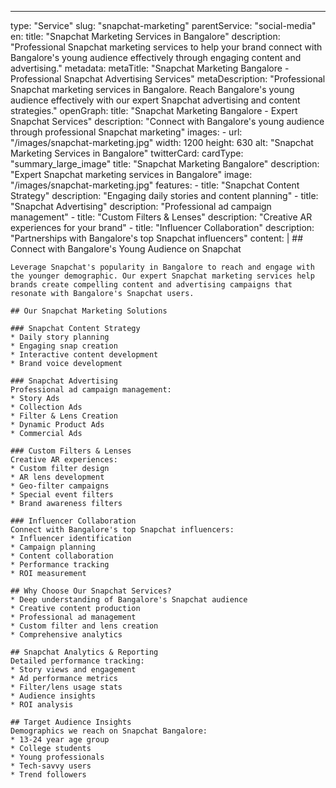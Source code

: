 ---
type: "Service"
slug: "snapchat-marketing"
parentService: "social-media"
en:
  title: "Snapchat Marketing Services in Bangalore"
  description: "Professional Snapchat marketing services to help your brand connect with Bangalore's young audience effectively through engaging content and advertising."
  metadata:
    metaTitle: "Snapchat Marketing Bangalore - Professional Snapchat Advertising Services"
    metaDescription: "Professional Snapchat marketing services in Bangalore. Reach Bangalore's young audience effectively with our expert Snapchat advertising and content strategies."
    openGraph:
      title: "Snapchat Marketing Bangalore - Expert Snapchat Services"
      description: "Connect with Bangalore's young audience through professional Snapchat marketing"
      images:
        - url: "/images/snapchat-marketing.jpg"
          width: 1200
          height: 630
          alt: "Snapchat Marketing Services in Bangalore"
    twitterCard:
      cardType: "summary_large_image"
      title: "Snapchat Marketing Bangalore"
      description: "Expert Snapchat marketing services in Bangalore"
      image: "/images/snapchat-marketing.jpg"
  features:
    - title: "Snapchat Content Strategy"
      description: "Engaging daily stories and content planning"
    - title: "Snapchat Advertising"
      description: "Professional ad campaign management"
    - title: "Custom Filters & Lenses"
      description: "Creative AR experiences for your brand"
    - title: "Influencer Collaboration"
      description: "Partnerships with Bangalore's top Snapchat influencers"
  content: |
    ## Connect with Bangalore's Young Audience on Snapchat

    Leverage Snapchat's popularity in Bangalore to reach and engage with the younger demographic. Our expert Snapchat marketing services help brands create compelling content and advertising campaigns that resonate with Bangalore's Snapchat users.

    ## Our Snapchat Marketing Solutions

    ### Snapchat Content Strategy
    * Daily story planning
    * Engaging snap creation
    * Interactive content development
    * Brand voice development

    ### Snapchat Advertising
    Professional ad campaign management:
    * Story Ads
    * Collection Ads
    * Filter & Lens Creation
    * Dynamic Product Ads
    * Commercial Ads

    ### Custom Filters & Lenses
    Creative AR experiences:
    * Custom filter design
    * AR lens development
    * Geo-filter campaigns
    * Special event filters
    * Brand awareness filters

    ### Influencer Collaboration
    Connect with Bangalore's top Snapchat influencers:
    * Influencer identification
    * Campaign planning
    * Content collaboration
    * Performance tracking
    * ROI measurement

    ## Why Choose Our Snapchat Services?
    * Deep understanding of Bangalore's Snapchat audience
    * Creative content production
    * Professional ad management
    * Custom filter and lens creation
    * Comprehensive analytics

    ## Snapchat Analytics & Reporting
    Detailed performance tracking:
    * Story views and engagement
    * Ad performance metrics
    * Filter/lens usage stats
    * Audience insights
    * ROI analysis

    ## Target Audience Insights
    Demographics we reach on Snapchat Bangalore:
    * 13-24 year age group
    * College students
    * Young professionals
    * Tech-savvy users
    * Trend followers
